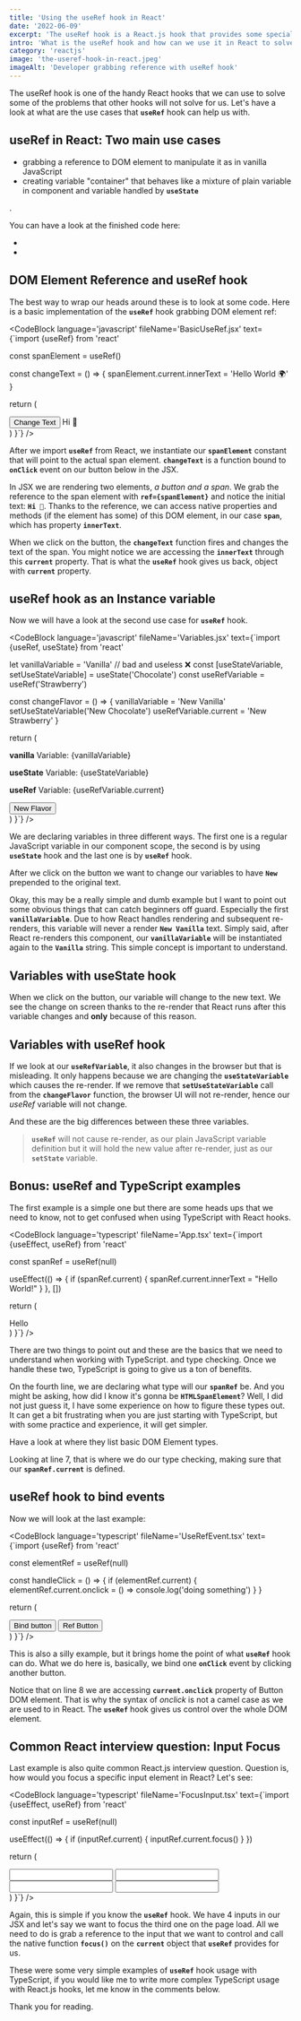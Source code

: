 ```yaml
---
title: 'Using the useRef hook in React'
date: '2022-06-09'
excerpt: 'The useRef hook is a React.js hook that provides some special features. We can use it to solve unique problems in our apps. Let us look at the useRef hook in React.'
intro: 'What is the useRef hook and how can we use it in React to solve some use cases? In this article, we will look at a couple of example usages of the useRef hook with JavaScript and TypeScript.'
category: 'reactjs'
image: 'the-useref-hook-in-react.jpeg'
imageAlt: 'Developer grabbing reference with useRef hook'
---
```


The useRef hook is one of the handy React hooks that we can use to solve some of the problems that other hooks will not solve for us. Let's have a look at what are the use cases that **`useRef`** hook can help us with.

## useRef in React: Two main use cases

- grabbing a reference to DOM element to manipulate it as in vanilla JavaScript
- creating variable "container" that behaves like a mixture of plain variable in component and variable handled by **`useState`**

<MdLink url='/reactjs/usestate-with-typescript' text='Read this article for more info about `useState`'/>.

You can have a look at the finished code here:
- <MdLink url='https://github.com/jstopics/05-react-js-useref' text='React useRef examples JavaScript' />
- <MdLink url='https://github.com/jstopics/05-react-ts-useref' text='React useRef examples TypeScript' />

## DOM Element Reference and useRef hook

The best way to wrap our heads around these is to look at some code. Here is a basic implementation of the **`useRef`** hook grabbing DOM element ref: 

<Note text='We will also look at how to work with useRef and TypeScript in the bonus section of this article.' />

<CodeBlock language='javascript' fileName='BasicUseRef.jsx' text={`import {useRef} from 'react'

  const spanElement = useRef()

  const changeText = () => {
    spanElement.current.innerText = 'Hello World 🌍'
  }

  return (
    <div>
      <button onClick={changeText}>Change Text</button>
      <span ref={spanElement}>Hi 👋</span>
    </div>
  )
}`} />

After we import **`useRef`** from React, we instantiate our **`spanElement`** constant that will point to the actual span element. **`changeText`** is a function bound to **`onClick`** event on our button below in the JSX. 

In JSX we are rendering two elements, _a button and a span_. We grab the reference to the span element with **`ref={spanElement}`** and notice the initial text: **`Hi 👋`**. Thanks to the reference, we can access native properties and methods (if the element has some) of this DOM element, in our case **`span`**, which has property **`innerText`**.

<SubscribeCTA isOnDarkBg={false} />

When we click on the button, the **`changeText`** function fires and changes the text of the span. You might notice we are accessing the **`innerText`** through this **`current`** property. That is what the **`useRef`** hook gives us back, object with **`current`** property.

<Note text='Thing to mention is, that changing the text of the span will not re-render our component. Give it a try, put a console.log right below the const spanElement.' />

## useRef hook as an Instance variable

Now we will have a look at the second use case for **`useRef`** hook.

<CodeBlock language='javascript' fileName='Variables.jsx' text={`import {useRef, useState} from 'react'

  let vanillaVariable = 'Vanilla' // bad and useless ❌
  const [useStateVariable, setUseStateVariable] = useState('Chocolate')
  const useRefVariable = useRef('Strawberry')

  const changeFlavor = () => {
    vanillaVariable = 'New Vanilla'
    setUseStateVariable('New Chocolate')
    useRefVariable.current = 'New Strawberry'
  }

  return (
    <div>
      <p><b>vanilla</b> Variable: {vanillaVariable}</p>
      <p><b>useState</b> Variable: {useStateVariable}</p>
      <p><b>useRef</b> Variable: {useRefVariable.current}</p>
      <button onClick={changeFlavor}>New Flavor</button>
    </div>
  )
}`} />

We are declaring variables in three different ways. The first one is a regular JavaScript variable in our component scope, the second is by using **`useState`** hook and the last one is by **`useRef`** hook.

After we click on the button we want to change our variables to have **`New`** prepended to the original text. 

Okay, this may be a really simple and dumb example but I want to point out some obvious things that can catch beginners off guard. Especially the first **`vanillaVariable`**. Due to how React handles rendering and subsequent re-renders, this variable will never a render **`New Vanilla`** text. Simply said, after React re-renders this component, our **`vanillaVariable`** will be instantiated again to the **`Vanilla`** string. This simple concept is important to understand.

## Variables with useState hook

When we click on the button, our _<MdLink url='/reactjs/usestate-with-typescript' text='useState' />_ variable will change to the new text. We see the change on screen thanks to the re-render that React runs after this variable changes and **only** because of this reason.

## Variables with useRef hook

If we look at our **`useRefVariable`**, it also changes in the browser but that is misleading. It only happens because we are changing the **`useStateVariable`** which causes the re-render. If we remove that **`setUseStateVariable`** call from the **`changeFlavor`** function, the browser UI will not re-render, hence our _useRef_ variable will not change. 

And these are the big differences between these three variables. 

> **`useRef`** will not cause re-render, as our plain JavaScript variable definition but it will hold the new value after re-render, just as our **`setState`** variable.

## Bonus: useRef and TypeScript examples

The first example is a simple one but there are some heads ups that we need to know, not to get confused when using TypeScript with React hooks.

<MdLink url='/typescript/javascript-vs-typescript' text='Why should you use TypeScript instead of JavaScript?' />

<CodeBlock language='typescript' fileName='App.tsx' text={`import {useEffect, useRef} from 'react'

  const spanRef = useRef<HTMLSpanElement>(null)

  useEffect(() => {
    if (spanRef.current) {
      spanRef.current.innerText = "Hello World!"
    }
  }, [])

  return (
    <div>
      <span ref={spanRef}>Hello</span>
    </div>
  )
}`} />

There are two things to point out and these are the basics that we need to understand when working with TypeScript. <MdLink url='https://www.typescriptlang.org/docs/handbook/2/type-declarations.html' text='Type declarations' /> and type checking. Once we handle these two, TypeScript is going to give us a ton of benefits.

On the fourth line, we are declaring what type will our **`spanRef`** be. And you might be asking, how did I know it's gonna be **`HTMLSpanElement`**? Well, I did not just guess it, I have some experience on how to figure these types out. It can get a bit frustrating when you are just starting with TypeScript, but with some practice and experience, it will get simpler.

Have a look at <MdLink url='https://microsoft.github.io/PowerBI-JavaScript/interfaces/_node_modules_typedoc_node_modules_typescript_lib_lib_dom_d_.htmlelement.html' text='this link to Microsoft website' /> where they list basic DOM Element types.

Looking at line 7, that is where we do our type checking, making sure that our **`spanRef.current`** is defined.

## useRef hook to bind events

Now we will look at the last example:

<CodeBlock language='typescript' fileName='UseRefEvent.tsx' text={`import {useRef} from 'react'

  const elementRef = useRef<HTMLButtonElement>(null)

  const handleClick = () => {
    if (elementRef.current) {
      elementRef.current.onclick = () => console.log('doing something')
    }
  }

  return (
    <div>
      <button onClick={handleClick}>Bind button</button>
      <button ref={elementRef}>Ref Button</button>
    </div>
  )
}`} />

This is also a silly example, but it brings home the point of what **`useRef`** hook can do. What we do here is, basically, we bind one **`onClick`** event by clicking another button. 

Notice that on line 8 we are accessing **`current.onclick`** property of Button DOM element. That is why the syntax of _onclick_ is not a camel case as we are used to in React. The **`useRef`** hook gives us control over the whole DOM element.

## Common React interview question: Input Focus

Last example is also quite common React.js interview question. Question is, how would you focus a specific input element in React? Let's see:

<CodeBlock language='typescript' fileName='FocusInput.tsx' text={`import {useEffect, useRef} from 'react'

  const inputRef = useRef<HTMLInputElement>(null)

  useEffect(() => {
    if (inputRef.current) {
      inputRef.current.focus()
    }
  })

  return (
    <div>
      <input type="text"/>
      <input type="text"/>
      <input ref={inputRef} type="text"/>
      <input type="text"/>
    </div>
  )
}`} />

Again, this is simple if you know the **`useRef`** hook. We have 4 inputs in our JSX and let's say we want to focus the third one on the page load. All we need to do is grab a reference to the input that we want to control and call the native function **`focus()`** on the **`current`** object that **`useRef`** provides for us.

These were some very simple examples of **`useRef`** hook usage with TypeScript, if you would like me to write more complex TypeScript usage with React.js hooks, let me know in the comments below. 

Thank you for reading.